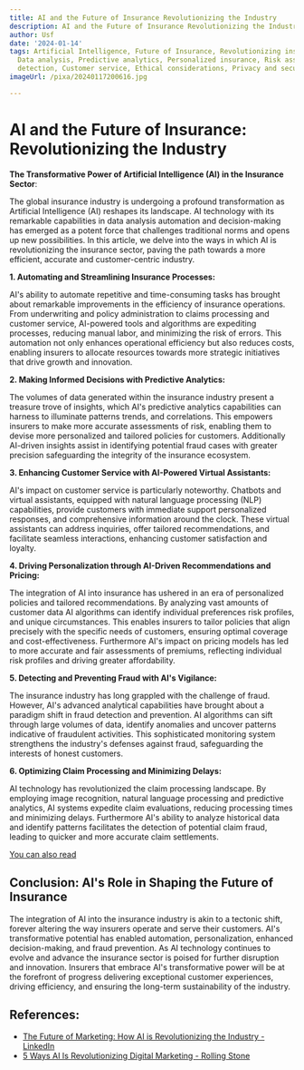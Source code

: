 ```yaml
---
title: AI and the Future of Insurance Revolutionizing the Industry
description: AI and the Future of Insurance Revolutionizing the Industry
author: Usf
date: '2024-01-14'
tags: Artificial Intelligence, Future of Insurance, Revolutionizing insurance, Automation,
  Data analysis, Predictive analytics, Personalized insurance, Risk assessment, Fraud
  detection, Customer service, Ethical considerations, Privacy and security, Regulation
imageUrl: /pixa/20240117200616.jpg

---
```

#  AI and the Future of Insurance: Revolutionizing the Industry

**The Transformative Power of Artificial Intelligence (AI) in the Insurance Sector**:

The global insurance industry is undergoing a profound transformation  as Artificial Intelligence (AI) reshapes its landscape. AI technology with its remarkable capabilities in data analysis automation and decision-making has emerged as a potent force that challenges traditional norms and opens up  new possibilities.  In this article, we delve into the  ways in which AI  is revolutionizing the insurance sector,  paving the path towards a more efficient, accurate and customer-centric industry.

**1. Automating and Streamlining Insurance Processes:**

AI's ability to automate  repetitive and time-consuming tasks  has brought about remarkable improvements in the efficiency of insurance operations. From  underwriting and policy administration to claims processing and customer service, AI-powered tools and algorithms  are expediting processes,  reducing manual labor, and minimizing the risk of errors. This automation not only  enhances operational efficiency but also  reduces costs, enabling insurers  to allocate resources towards more strategic initiatives that drive growth and innovation.

**2. Making Informed Decisions with Predictive Analytics:**

The volumes of  data generated within the insurance  industry present a treasure trove  of insights, which AI's predictive analytics capabilities can harness  to illuminate patterns trends, and correlations. This empowers insurers to make more accurate assessments of risk, enabling them to devise more personalized  and tailored policies for customers. Additionally AI-driven insights assist in identifying potential fraud cases with greater precision safeguarding the integrity  of the insurance ecosystem.

**3. Enhancing  Customer Service with AI-Powered Virtual  Assistants:**

AI's  impact on customer service is  particularly noteworthy. Chatbots and  virtual assistants, equipped with natural language processing (NLP) capabilities, provide customers with immediate support personalized responses, and comprehensive information  around the clock.  These virtual  assistants  can address inquiries, offer tailored recommendations, and facilitate seamless interactions, enhancing customer satisfaction and loyalty.

**4.  Driving Personalization through AI-Driven Recommendations and Pricing:**

The integration of AI into insurance has ushered in an era of  personalized policies and tailored recommendations. By analyzing vast amounts of customer data AI algorithms can identify individual preferences risk profiles, and  unique circumstances. This enables  insurers to tailor policies that align precisely with the specific needs of customers,  ensuring  optimal coverage and cost-effectiveness. Furthermore AI's impact  on pricing models has led to more accurate and fair assessments of premiums, reflecting individual risk  profiles and driving greater affordability.

**5. Detecting and Preventing Fraud with AI's Vigilance:**

The  insurance industry has long grappled with the challenge of fraud. However, AI's advanced analytical capabilities have brought about a  paradigm shift in fraud detection and prevention.  AI  algorithms can sift through large volumes of data, identify anomalies  and uncover patterns indicative  of fraudulent activities. This sophisticated monitoring system strengthens the industry's  defenses against fraud, safeguarding the interests of honest  customers.

**6. Optimizing Claim Processing  and Minimizing Delays:**

AI  technology has revolutionized  the claim processing landscape. By employing image recognition,  natural  language processing and predictive analytics, AI systems expedite claim evaluations, reducing processing  times and minimizing delays. Furthermore AI's ability to analyze historical data and identify patterns facilitates the detection of potential claim fraud, leading to quicker and  more accurate claim settlements.

[You can also read ]()


## Conclusion: AI's Role in Shaping the Future of Insurance

The integration of AI into the insurance industry is akin to a tectonic shift, forever altering the way insurers operate and serve their customers. AI's transformative  potential has enabled automation, personalization, enhanced  decision-making, and fraud prevention. As AI technology continues to evolve and advance the insurance sector is poised for  further disruption and innovation. Insurers  that embrace AI's transformative power will be at the forefront of progress delivering exceptional  customer experiences, driving efficiency,  and ensuring the long-term sustainability of the industry.

## References:
- [The Future of Marketing: How AI is Revolutionizing the Industry - LinkedIn](https://www.linkedin.com/pulse/future-marketing-how-ai-revolutionizing-industry-subin-sunny)
- [5 Ways AI Is Revolutionizing Digital Marketing - Rolling Stone](https://www.rollingstone.com/culture-council/articles/5-ways-ai-revolutionizing-digital-marketing-1234851391/)
